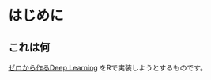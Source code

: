 # はじめに {.unnumbered}

## これは何

[ゼロから作るDeep Learning](https://www.oreilly.co.jp/books/9784873117584/) をRで実装しようとするものです。
